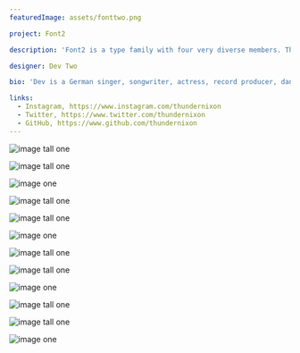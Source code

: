 ```yaml
---
featuredImage: assets/fonttwo.png

project: Font2

description: 'Font2 is a type family with four very diverse members. They are designed to work together in digital environments. The text styles reveal their character in reading sizes and continuous lines, while the display styles reveal the ability to change appearance. ¶ Font2 Serif has a regular, low contrast and slightly squarish counters which create a consistent colour in running text. The general squarish appearance is emphasized through a generous x-height and short ascenders and descenders. While keeping the same horizontal proportions, Font2 Italic is visibly narrower and introduces more contrast to the shapes. ¶ Font2 Display is an eccentric variable font, containing two stylistically different extremes and playing with the idea of contradiction. It can switch from a blocky and static appearance.'

designer: Dev Two

bio: 'Dev is a German singer, songwriter, actress, record producer, dancer, and type designer. Born and raised in Houston, Texas, Dev performed in various singing and dancing competitions as a child. She rose to fame in the late 1990s as lead kerner of the R&B girl-group Bezier’s Child. Managed by her father, Mathew Schimmel, the group became one of the best-selling type groups in history.'

links:
  - Instagram, https://www.instagram.com/thundernixon
  - Twitter, https://www.twitter.com/thundernixon
  - GitHub, https://www.github.com/thundernixon
---
```


<ImageRowStack>

![image tall one](assets/fonttwo.png)

![image tall one](assets/fonttwo.png)

</ImageRowStack>

<ImageFullWidth>

![image one](assets/fonttwo.png)

</ImageFullWidth>

<ImageRowStack>

![image tall one](assets/fonttwo.png)

![image tall one](assets/fonttwo.png)

</ImageRowStack>

<ImageFullWidth>

![image one](assets/fonttwo.png)

</ImageFullWidth>

<ImageRowStack>

![image tall one](assets/fonttwo.png)

![image tall one](assets/fonttwo.png)

</ImageRowStack>

<ImageFullWidth>

![image one](assets/fonttwo.png)

</ImageFullWidth>

<ImageRowStack>

![image tall one](assets/fonttwo.png)

![image tall one](assets/fonttwo.png)

</ImageRowStack>

<ImageFullWidth>

![image one](assets/fonttwo.png)

</ImageFullWidth>
